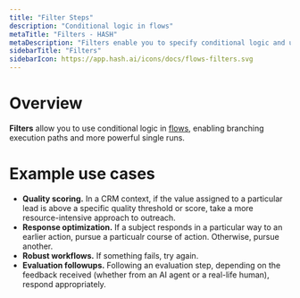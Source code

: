 ```yaml
---
title: "Filter Steps"
description: "Conditional logic in flows"
metaTitle: "Filters - HASH"
metaDescription: "Filters enable you to specify conditional logic and unlock branching paths in flows"
sidebarTitle: "Filters"
sidebarIcon: https://app.hash.ai/icons/docs/flows-filters.svg
---
```


# Overview

**Filters** allow you to use conditional logic in [flows](/guide/flows), enabling branching execution paths and more powerful single runs.

# Example use cases

- **Quality scoring.** In a CRM context, if the value assigned to a particular lead is above a specific quality threshold or score, take a more resource-intensive approach to outreach.
- **Response optimization.** If a subject responds in a particular way to an earlier action, pursue a particualr course of action. Otherwise, pursue another.
- **Robust workflows.** If something fails, try again.
- **Evaluation followups.** Following an evaluation step, depending on the feedback received (whether from an AI agent or a real-life human), respond appropriately.
